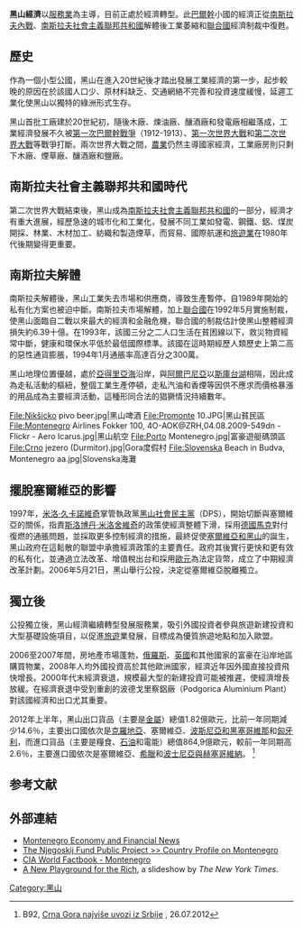 {{noteTA
|1 = zh-cn:黑山;zh-hk:黑山;zh-tw:蒙特內哥羅;
|2=zh-cn:米洛舍维奇; zh-hk:米洛舍維奇; zh-tw:米洛塞維奇; zh-sg:米洛舍维奇
|3=zh-cn:斯洛博丹; zh-tw:斯洛波丹
}}
{{Infobox economy
|country = 黑山
|image =Podgorica National bank of Montenegro.JPG 
|width = 250px
|caption = 黑山央行
|currency = [[歐元|歐元]] (EUR)
|fixed exchange = 
|year = 陽曆
|organs = 
|rank   = 158名 (PPP, 2012 est.)
|gdp = {{increase}}$75億美金 (PPP, 2012 est.)
|growth = {{decrease}}0% (Real, 2012 est.)
|per capita = {{steady}}$11,200 (2012 est.)
|sectors = 農業0.8%, 工業11.3%, 服務業87.9% (2011)
|components = 
|inflation = {{increase}}4.0% (CPI, 2012)
|poverty = {{decrease}}6.6% (2010)
|gini = {{decrease}}24.3(2010)
|labor = {{decrease}}251.300 (2011)
|occupations = 農業: 6.3%; 工業: 20.9; 服務: 72.8% (2011)
|unemployment = {{increase}}19.1% (2012 )
|average gross salary = 772 €(2011)<ref name="monstat.org">{{Cite web |url=http://www.monstat.org/cg/novosti.php?id=213 |title=存档副本 |accessdate=2013-11-18 |archive-date=2013-06-13 |archive-url=https://web.archive.org/web/20130613135350/http://www.monstat.org/cg/novosti.php?id=213 |dead-url=no }}</ref>
|average net salary = 518 € (2011)<ref name="monstat.org"/>
|edbr = 51st<ref>{{cite web |url=http://www.doingbusiness.org/data/exploreeconomies/montenegro/ |title=Doing Business in Montenegro 2012 |publisher=[[World_Bank|World Bank]] |accessdate=2012-12-23 |archive-date=2012-12-31 |archive-url=https://web.archive.org/web/20121231083720/http://www.doingbusiness.org/data/exploreeconomies/montenegro/ |dead-url=no }}</ref>
|industries = [[金屬|金屬]]提煉, [[鋁|鋁]]製品, [[食品|食品]], [[消費品|消費品]], [[旅遊|旅遊]]
|exports = $4.89億美金 (2012 est.)
|export-goods = n/av
|export-partners = {{flag|Croatia}} 22.7% <br> {{flag|Serbia}} 22.7% <br> {{flag|Slovenia}} 7.8% (2012 est.)<ref>{{cite web|url=https://www.cia.gov/library/publications/the-world-factbook/fields/2050.html#mj|title=Export Partners of Montenegro|publisher=[[CIA_World_Factbook|CIA World Factbook]]|year=2012|accessdate=2013-06-21|archive-date=2016-05-03|archive-url=https://web.archive.org/web/20160503082816/https://www.cia.gov/library/Publications/the-world-factbook/fields/2050.html#mj|dead-url=no}}</ref>
|imports = {{decrease}}$24億美金 (2012 est.)
|import-goods = n/av
|import-partners ={{flag|Serbia}} 29.3% <br> {{flag|Greece}} 8.7% <br> {{flag|China}} 7.1% (2012 est.)<ref>{{cite web|url=https://www.cia.gov/library/publications/the-world-factbook/fields/2061.html#mj|title=Import Partners of Montenegro|publisher=[[CIA_World_Factbook|CIA World Factbook]]|year=2012|accessdate=2013-07-24|archive-date=2016-05-03|archive-url=https://web.archive.org/web/20160503082828/https://www.cia.gov/library/Publications/the-world-factbook/fields/2061.html#mj|dead-url=no}}</ref>
|FDI = n/av
|gross external debt = {{increase}} $17億美金 (2012 est.)
|debt = {{increase}}占GDP的52.1% (2012)
|revenue = $16億美金(2012 est,)
|expenses = $15億美金 (2012 est.)
|aid = 
|credit = [[標準普爾|標準普爾]]:<ref>{{cite web |title=Sovereigns rating list |publisher=Standard & Poor's |url=http://www.standardandpoors.com/ratings/sovereigns/ratings-list/en/eu/?subSectorCode=39 |accessdate=26 May 2011 |archive-date=2015-06-26 |archive-url=https://web.archive.org/web/20150626122915/http://www.standardandpoors.com/ratings/sovereigns/ratings-list/en/eu/?subSectorCode=39 |dead-url=no }}</ref><br>BB+ (Domestic)<br>BB (Foreign)<br>BB+ (T&C Assessment)<br>Outlook: Negative<ref name=guardian>{{cite news |title=How Fitch, Moody's and S&P rate each country's credit rating |date=15 April 2011 |first1=Simon |last1=Rogers |first2=Ami |last2=Sedghi |work=The Guardian |url=http://www.guardian.co.uk/news/datablog/2010/apr/30/credit-ratings-country-fitch-moodys-standard |accessdate=31 May 2011 |archive-date=2018-12-25 |archive-url=https://web.archive.org/web/20181225135420/https://www.theguardian.com/news/datablog/2010/apr/30/credit-ratings-country-fitch-moodys-standard+ |dead-url=no }}</ref><br>[[Moody's|Moody's]]:<ref name=guardian/><br>Ba3<br>Outlook: Negative
|reserves = 
|cianame = mj
|spelling = 
}}
'''黑山經濟'''以[[服務業|服務業]]為主導，目前正處於經濟轉型。此[[巴爾幹|巴爾幹]]小國的經濟正從[[南斯拉夫內戰|南斯拉夫內戰]]、[[南斯拉夫社會主義聯邦共和國|南斯拉夫社會主義聯邦共和國]]解體後工業萎縮和[[聯合國|聯合國]]經濟制裁中復甦。

==歷史==
作為一個小型公國，黑山在進入20世紀後才踏出發展工業經濟的第一步，起步較晚的原因在於該國人口少、原材料缺乏、交通網絡不完善和投資速度緩慢，延遲工業化使黑山以獨特的綠洲形式生存。
 
黑山首批工廠建於20世紀初，隨後木廠、煉油廠、釀酒廠和發電廠相繼落成，工業經濟發展不久被[[第一次巴爾幹戰爭|第一次巴爾幹戰爭]]（1912-1913）、[[第一次世界大戰|第一次世界大戰]]和[[第二次世界大戰|第二次世界大戰]]等戰爭打斷。兩次世界大戰之間，[[農業|農業]]仍然主導國家經濟，工業廠房則只剩下木廠、煙草廠、釀酒廠和鹽廠。

==南斯拉夫社會主義聯邦共和國時代==
第二次世界大戰結束後，黑山成為[[南斯拉夫社會主義聯邦共和國|南斯拉夫社會主義聯邦共和國]]的一部分，經濟才有重大進展，經歷急速的城市化和工業化，發展不同工業如發電、鋼鐵、鋁、煤炭開採、林業、木材加工、紡織和製造煙草，而貿易、國際航運和[[旅遊業|旅遊業]]在1980年代後期變得更重要。

==南斯拉夫解體==
南斯拉夫解體後，黑山工業失去市場和供應商，導致生產暫停，自1989年開始的私有化方案也被迫中斷。南斯拉夫市場解體，加上[[聯合國|聯合國]]在1992年5月實施制裁，使黑山面臨自二戰以來最大的經濟和金融危機，聯合國的制裁估計使黑山整體經濟損失約6.39十億。在1993年，該國三分之二人口生活在貧困線以下，救災物資經常中斷，健康和環保水平低於最低國際標準。該國在這時期經歷人類歷史上第二高的惡性通貨膨脹，1994年1月通脹率高達百分之300萬。

黑山地理位置優越，處於[[亞得里亞海|亞得里亞海]]沿岸，與[[阿爾巴尼亞|阿爾巴尼亞]]以[[斯庫台湖|斯庫台湖]]相隔，因此成為走私活動的樞紐，整個工業生產停頓，走私汽油和香煙等因供不應求而價格暴漲的用品成為主要經濟活動，這種形同合法的猖獗情況持續數年。 
<gallery>
File:Nikšicko pivo beer.jpg|黑山啤酒
File:Promonte 10.JPG|黑山貧民區
File:Montenegro Airlines Fokker 100, 4O-AOK@ZRH,04.08.2009-549dn - Flickr - Aero Icarus.jpg|黑山航空
File:Porto Montenegro.jpg|富豪遊艇碼頭區
File:Crno jezero (Durmitor).jpg|Gora度假村
File:Slovenska Beach in Budva, Montenegro aa.jpg|Slovenska海灘
</gallery>
==擺脫塞爾維亞的影響==
1997年，[[米洛·久卡諾維奇|米洛·久卡諾維奇]]掌管執政黨[[黑山社會民主黨|黑山社會民主黨]]（DPS），開始切斷與塞爾維亞的關係，指責[[斯洛博丹·米洛舍維奇|斯洛博丹·米洛舍維奇]]的政策使經濟整體下滑，採用[[德國馬克|德國馬克]]對付復燃的通脹問題，並採取更多控制經​​濟的措施，最終促使[[塞爾維亞和黑山|塞爾維亞和黑山]]的誕生，黑山政府在這鬆散的聯盟中承擔經濟政策的主要責任。政府其後實行更快和更有效的私有化，並通過立法改革、增值稅出台和採用[[歐元|歐元]]為法定貨幣，成立了中期經濟改革計劃。2006年5月21日，黑山舉行公投，決定從塞爾維亞脫離獨立。

==獨立後== 
公投獨立後，黑山經濟繼續轉型發展服務業，吸引外國投資者參與旅遊新建投資和大型基礎設施項目，以促進[[旅遊|旅遊]]業發展，目標成為優質旅遊地點和加入歐盟。

2006至2007年間，房地產市場蓬勃，[[俄羅斯|俄羅斯]]、[[英國|英國]]和其他國家的富豪在沿岸地區購買物業，2008年人均外國投資高於其他歐洲國家，經濟近年因外國直接投資飛快增長。2000年代末經濟衰退，規模最大型的新建投資可能被推遲，使經濟增長放緩。在經濟衰退中受到重創的波德戈里察鋁廠（Podgorica Aluminium Plant）對該國經濟和出口尤其重要。 

2012年上半年，黑山出口貨品（主要是[[金屬|金屬]]）總值1.82億歐元，比前一年同期減少14.6％，主要出口國依次是[[克羅地亞|克羅地亞]]、塞爾維亞、[[波斯尼亞和黑塞哥維那|波斯尼亞和黑塞哥維那]]和[[匈牙利|匈牙利]]，而進口貨品（主要是糧食、[[石油|石油]]和電能）總值864,9億歐元，較前一年同期高2.6％，主要進口國依次是塞爾維亞、[[希臘|希臘]]和[[波士尼亞與赫塞哥維納|波士尼亞與赫塞哥維納]]。
<ref>B92, [http://www.b92.net/biz/vesti/region.php?yyyy=2012&mm=07&dd=26&nav_id=629712 Crna Gora najviše uvozi iz Srbije] {{Wayback|url=http://www.b92.net/biz/vesti/region.php?yyyy=2012&mm=07&dd=26&nav_id=629712 |date=20120730075908 }}, 26.07.2012</ref>

==参考文献==
{{reflist}}
==外部連結==
{{commons category|Economy of Montenegro}}
*[https://web.archive.org/web/20110405040504/http://www.montenegro365.com/economic-business-financial-news-montenegro.html Montenegro Economy and Financial News]
*[https://web.archive.org/web/20070104140925/http://www.njegoskij.org/menu_today/menu_countryProfile.php The Njegoskij Fund Public Project >> Country Profile on Montenegro]
*[https://www.cia.gov/library/publications/the-world-factbook/geos/mj.html CIA World Factbook - Montenegro]{{Wayback|url=https://www.cia.gov/library/publications/the-world-factbook/geos/mj.html |date=20090912043835 }}
*[http://www.nytimes.com/slideshow/2010/08/19/business/20100819-montenegro-slideshow.html A New Playground for the Rich]{{Wayback|url=http://www.nytimes.com/slideshow/2010/08/19/business/20100819-montenegro-slideshow.html |date=20120326181103 }}, a slideshow by ''The New York Times''.

[[Category:黑山|Category:黑山]]